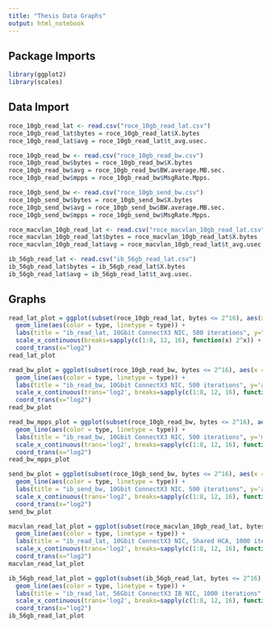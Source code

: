 ```yaml
---
title: "Thesis Data Graphs"
output: html_notebook
---
```


## Package Imports 
```r
library(ggplot2)
library(scales)
```

## Data Import
```r
roce_10gb_read_lat <- read.csv("roce_10gb_read_lat.csv")
roce_10gb_read_lat$bytes = roce_10gb_read_lat$X.bytes
roce_10gb_read_lat$avg = roce_10gb_read_lat$t_avg.usec.

roce_10gb_read_bw <- read.csv("roce_10gb_read_bw.csv")
roce_10gb_read_bw$bytes = roce_10gb_read_bw$X.bytes
roce_10gb_read_bw$avg = roce_10gb_read_bw$BW.average.MB.sec.
roce_10gb_read_bw$mpps = roce_10gb_read_bw$MsgRate.Mpps.

roce_10gb_send_bw <- read.csv("roce_10gb_send_bw.csv")
roce_10gb_send_bw$bytes = roce_10gb_send_bw$X.bytes
roce_10gb_send_bw$avg = roce_10gb_send_bw$BW.average.MB.sec.
roce_10gb_send_bw$mpps = roce_10gb_send_bw$MsgRate.Mpps.

roce_macvlan_10gb_read_lat <- read.csv("roce_macvlan_10gb_read_lat.csv")
roce_macvlan_10gb_read_lat$bytes = roce_macvlan_10gb_read_lat$X.bytes
roce_macvlan_10gb_read_lat$avg = roce_macvlan_10gb_read_lat$t_avg.usec.

ib_56gb_read_lat <- read.csv("ib_56gb_read_lat.csv")
ib_56gb_read_lat$bytes = ib_56gb_read_lat$X.bytes
ib_56gb_read_lat$avg = ib_56gb_read_lat$t_avg.usec.
```

## Graphs
```r
read_lat_plot = ggplot(subset(roce_10gb_read_lat, bytes <= 2^16), aes(x = bytes, y = avg)) + 
  geom_line(aes(color = type, linetype = type)) + 
  labs(title = "ib_read_lat, 10Gbit ConnectX3 NIC, 500 iterations", y="avg latency (usec)") + 
  scale_x_continuous(breaks=sapply(c(1:8, 12, 16), function(x) 2^x)) +
  coord_trans(x="log2")
read_lat_plot
```

```r
read_bw_plot = ggplot(subset(roce_10gb_read_bw, bytes <= 2^16), aes(x = bytes, y = avg)) + 
  geom_line(aes(color = type, linetype = type)) + 
  labs(title = "ib_read_bw, 10Gbit ConnectX3 NIC, 500 iterations", y='avg bandwidth (MB/sec)') + 
  scale_x_continuous(trans='log2', breaks=sapply(c(1:8, 12, 16), function(x) 2^x)) +
  coord_trans(x="log2")
read_bw_plot
```


```r
read_bw_mpps_plot = ggplot(subset(roce_10gb_read_bw, bytes <= 2^16), aes(x = bytes, y = mpps)) + 
  geom_line(aes(color = type, linetype = type)) + 
  labs(title = "ib_read_bw, 10Gbit ConnectX3 NIC, 500 iterations", y='message rate (million packets per second)') + 
  scale_x_continuous(trans='log2', breaks=sapply(c(1:8, 12, 16), function(x) 2^x)) +
  coord_trans(x="log2")
read_bw_mpps_plot
```

```r
send_bw_plot = ggplot(subset(roce_10gb_send_bw, bytes <= 2^16), aes(x = bytes, y = avg)) + 
  geom_line(aes(color = type, linetype = type)) + 
  labs(title = "ib_send_bw, 10Gbit ConnectX3 NIC, 500 iterations", y='avg bandwidth (MB/sec)') + 
  scale_x_continuous(trans='log2', breaks=sapply(c(1:8, 12, 16), function(x) 2^x)) +
  coord_trans(x="log2")
send_bw_plot
```


```r
macvlan_read_lat_plot = ggplot(subset(roce_macvlan_10gb_read_lat, bytes <= 2^16), aes(x = bytes, y = avg)) + 
  geom_line(aes(color = type, linetype = type)) + 
  labs(title = "ib_read_lat, 10Gbit ConnectX3 NIC, Shared HCA, 1000 iterations", y="avg latency (usec)") + 
  scale_x_continuous(trans='log2', breaks=sapply(c(1:8, 12, 16), function(x) 2^x)) +
  coord_trans(x="log2")
macvlan_read_lat_plot
```

```r
ib_56gb_read_lat_plot = ggplot(subset(ib_56gb_read_lat, bytes <= 2^16), aes(x = bytes, y = avg)) + 
  geom_line(aes(color = type, linetype = type)) + 
  labs(title = "ib_read_lat, 56Gbit ConnectX3 IB NIC, 1000 iterations", y="avg latency (usec)") + 
  scale_x_continuous(trans='log2', breaks=sapply(c(1:8, 12, 16), function(x) 2^x)) +
  coord_trans(x="log2")
ib_56gb_read_lat_plot
```